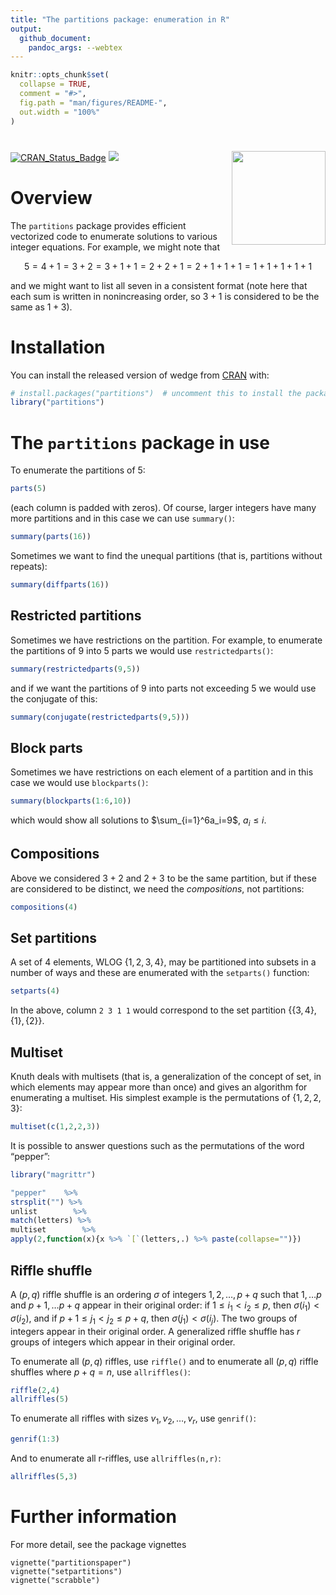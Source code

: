 ```yaml
---
title: "The partitions package: enumeration in R"
output:
  github_document:
    pandoc_args: --webtex
---
```


<!-- README.md is generated from README.Rmd. Please edit that file -->

```r
knitr::opts_chunk$set(
  collapse = TRUE,
  comment = "#>",
  fig.path = "man/figures/README-",
  out.width = "100%"
)
```

# <img src="man/figures/partitions.png" width = "150" align="right" />

<!-- badges: start -->
[![CRAN_Status_Badge](https://www.r-pkg.org/badges/version/partitions)](https://cran.r-project.org/package=partitions)
[![](http://cranlogs.r-pkg.org/badges/grand-total/onion?color=blue)](https://cran.r-project.org/package=onion)

<!-- badges: end -->

# Overview

The `partitions` package provides efficient vectorized code to
enumerate solutions to various integer equations.  For example, we
might note that

$$
5 = 4+1 = 3+2 = 3+1+1 = 2+2+1 = 2+1+1+1 = 1+1+1+1+1
$$

and we might want to list all seven in a consistent format (note here
that each sum is written in nonincreasing order, so $3+1$ is
considered to be the same as $1+3$).

# Installation

You can install the released version of wedge from [CRAN](https://CRAN.R-project.org) with:

```r
# install.packages("partitions")  # uncomment this to install the package
library("partitions")
```

# The `partitions` package in use

To enumerate the partitions of 5:


```r
parts(5)
```

(each column is padded with zeros).  Of course, larger integers have
many more partitions and in this case we can use `summary()`:


```r
summary(parts(16))
```

Sometimes we want to find the unequal partitions (that is, partitions
without repeats):

```r
summary(diffparts(16))
```


## Restricted partitions

Sometimes we have restrictions on the partition.  For example, to
enumerate the partitions of 9 into 5 parts we would use
`restrictedparts()`:

```r
summary(restrictedparts(9,5))
```

and if we want the partitions of 9 into parts not exceeding 5 we would
use the conjugate of this:

```r
summary(conjugate(restrictedparts(9,5)))
```


## Block parts

Sometimes we have restrictions on each element of a partition and in
this case we would use `blockparts()`:

```r
summary(blockparts(1:6,10))
```

which would show all solutions to $\sum_{i=1}^6a_i=9$, $a_i\leq i$.


## Compositions

Above we considered $3+2$ and $2+3$ to be the same partition, but if
these are considered to be distinct, we need the _compositions_, not
partitions:


```r
compositions(4)
```

## Set partitions

A set of 4 elements, WLOG $\{1,2,3,4\}$, may be partitioned into
subsets in a number of ways and these are enumerated with the
`setparts()` function:

```r
setparts(4)
```

In the above, column `2 3 1 1` would correspond to the set
partition $\{\{3,4\},\{1\},\{2\}\}$.


## Multiset

Knuth deals with multisets (that is, a generalization of the concept
of set, in which elements may appear more than once) and gives an
algorithm for enumerating a multiset.  His simplest example is the
permutations of $\{1,2,2,3\}$:

```r
multiset(c(1,2,2,3))
```

It is possible to answer questions such as the permutations of the
word "pepper":

```r
library("magrittr")

"pepper"    %>%
strsplit("") %>%
unlist        %>%
match(letters) %>%
multiset        %>%
apply(2,function(x){x %>% `[`(letters,.) %>% paste(collapse="")})
```

## Riffle shuffle

A $(p,q)$ riffle shuffle is an ordering $\sigma$ of integers
$1,2,\ldots,p+q$ such that $1,\ldots p$ and $p+1,\ldots p+q$ appear in
their original order: if $1\leq i_1 < i_2\leq p$, then $\sigma(i_1) <
\sigma(i_2)$, and if $p+1\leq j_1 < j_2\leq p+q$, then $\sigma(j_1) <
\sigma(i_j)$.  The two groups of integers appear in their original
order.  A generalized riffle shuffle has $r$ groups of integers which
appear in their original order.

To enumerate all $(p,q)$ riffles, use `riffle()` and to
enumerate all $(p,q)$ riffle shuffles where $p+q=n$, use
`allriffles()`:

```r
riffle(2,4)
allriffles(5)
```

To enumerate all riffles with sizes $v_1,v_2,\ldots,v_r$, use  `genrif()`:

```r
genrif(1:3)
```

And to enumerate all r-riffles, use `allriffles(n,r)`:

```r
allriffles(5,3)
```


# Further information
For more detail, see the package vignettes

```
vignette("partitionspaper")
vignette("setpartitions")
vignette("scrabble")
``` 
